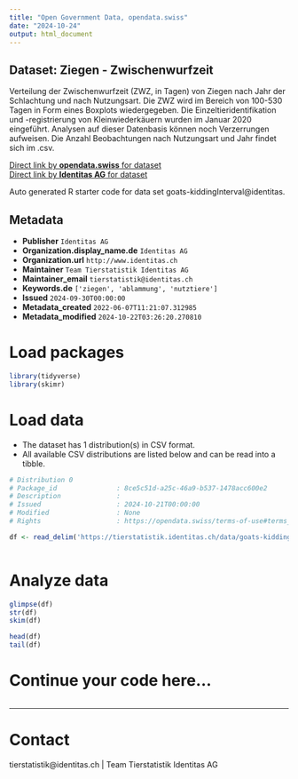 ```yaml
---
title: "Open Government Data, opendata.swiss"
date: "2024-10-24"
output: html_document
---
```


## Dataset: Ziegen - Zwischenwurfzeit

Verteilung der Zwischenwurfzeit (ZWZ, in Tagen) von Ziegen nach Jahr der Schlachtung und nach Nutzungsart. Die ZWZ wird im Bereich von 100-530 Tagen in Form eines Boxplots wiedergegeben. Die Einzeltieridentifikation und -registrierung von Kleinwiederkäuern wurden im Januar 2020 eingeführt. Analysen auf dieser Datenbasis können noch Verzerrungen aufweisen. Die Anzahl Beobachtungen nach Nutzungsart und Jahr findet sich im .csv.

[Direct link by **opendata.swiss** for dataset](https://opendata.swiss/de/dataset/ziegen-zwischenlammzeit)<br>
[Direct link by **Identitas AG** for dataset](https://tierstatistik.identitas.ch/)

Auto generated R starter code for data set goats-kiddingInterval@identitas.

## Metadata

- **Publisher** `Identitas AG`
- **Organization.display_name.de** `Identitas AG`
- **Organization.url** `http://www.identitas.ch`
- **Maintainer** `Team Tierstatistik Identitas AG`
- **Maintainer_email** `tierstatistik@identitas.ch`
- **Keywords.de** `['ziegen', 'ablammung', 'nutztiere']`
- **Issued** `2024-09-30T00:00:00`
- **Metadata_created** `2022-06-07T11:21:07.312985`
- **Metadata_modified** `2024-10-22T03:26:20.270810`


# Load packages

```r

library(tidyverse)
library(skimr)

```

# Load data

-   The dataset has 1 distribution(s) in CSV format.
-   All available CSV distributions are listed below and can be read into a tibble.

```r

# Distribution 0
# Package_id               : 8ce5c51d-a25c-46a9-b537-1478acc600e2
# Description              : 
# Issued                   : 2024-10-21T00:00:00
# Modified                 : None
# Rights                   : https://opendata.swiss/terms-of-use#terms_by

df <- read_delim('https://tierstatistik.identitas.ch/data/goats-kiddingInterval.csv')



```

# Analyze data

```r

glimpse(df)
str(df)
skim(df)

head(df)
tail(df)

```

# Continue your code here...

```r

```

------------------------------------------------------------------------

# Contact

tierstatistik@identitas.ch | Team Tierstatistik Identitas AG
